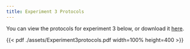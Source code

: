 ```yaml
---
title: Experiment 3 Protocols
---
```


You can view the protocols for experiment 3 below, or download it [here](./assets/Experiment3protocols.pdf). 

{{< pdf ./assets/Experiment3protocols.pdf width=100% height=400 >}}
